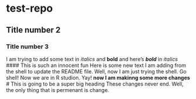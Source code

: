 # test-repo
## Title number 2
### Title number 3

I am trying to add some text in *italics* and **bold** and here's ***bold*** in *italics*
#### This is such an innocent fun
Here is some new text I am adding from the shell to update the README file.
Well, now I am just trying the shell. Go shell!
Now we are in R studion. Yay!
**now I am makinng some more changes**
# This is going to be a super big heading
These changes never end. Well, the only thing that is permenant is change.
